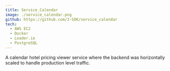 ```yaml
---
title: Service_Calendar
image: ./service_calendar.png
github: https://github.com/3-SDK/service_calendar
tech:
  - AWS EC2
  - Docker
  - Loader.io
  - PostgreSQL
---
```


A calendar hotel pricing viewer service where the backend was horizontally scaled to handle production level traffic.
